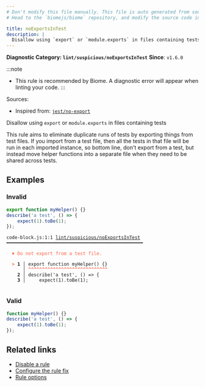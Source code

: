 ```yaml
---
# Don't modify this file manually. This file is auto generated from source, and you will lose your changes next time the website is built.
# Head to the `biomejs/biome` repository, and modify the source code in there.

title: noExportsInTest
description: |
  Disallow using `export` or `module.exports` in files containing tests
---
```


**Diagnostic Category: `lint/suspicious/noExportsInTest`**
<Tabs>
<TabItem label="JavaScript (and super languages)" icon="seti:javascript">
**Since**: `v1.6.0`

:::note
- This rule is recommended by Biome. A diagnostic error will appear when linting your code.
:::

Sources: 
- Inspired from: <a href="https://github.com/jest-community/eslint-plugin-jest/blob/main/docs/rules/no-export.md" target="_blank"><code>jest/no-export</code></a>

Disallow using `export` or `module.exports` in files containing tests

This rule aims to eliminate duplicate runs of tests by exporting things from test files.
If you import from a test file, then all the tests in that file will be run in each imported instance,
so bottom line, don't export from a test, but instead move helper functions into a separate file when they need to be shared across tests.

## Examples

### Invalid

```js
export function myHelper() {}
describe('a test', () => {
    expect(1).toBe(1);
});
```

<pre class="language-text"><code class="language-text">code-block.js:1:1 <a href="https://biomejs.dev/linter/rules/no-exports-in-test">lint/suspicious/noExportsInTest</a> ━━━━━━━━━━━━━━━━━━━━━━━━━━━━━━━━━━━━━━━━━━━━━━━━━━<br /><br />  <strong><span style="color: Tomato;">✖</span></strong> <span style="color: Tomato;">Do not export from a test file.</span><br />  <br />  <strong><span style="color: Tomato;">&gt;</span></strong> <strong>1 │ </strong>export function myHelper() &#123;&#125;<br />   <strong>   │ </strong><strong><span style="color: Tomato;">^</span></strong><strong><span style="color: Tomato;">^</span></strong><strong><span style="color: Tomato;">^</span></strong><strong><span style="color: Tomato;">^</span></strong><strong><span style="color: Tomato;">^</span></strong><strong><span style="color: Tomato;">^</span></strong><strong><span style="color: Tomato;">^</span></strong><strong><span style="color: Tomato;">^</span></strong><strong><span style="color: Tomato;">^</span></strong><strong><span style="color: Tomato;">^</span></strong><strong><span style="color: Tomato;">^</span></strong><strong><span style="color: Tomato;">^</span></strong><strong><span style="color: Tomato;">^</span></strong><strong><span style="color: Tomato;">^</span></strong><strong><span style="color: Tomato;">^</span></strong><strong><span style="color: Tomato;">^</span></strong><strong><span style="color: Tomato;">^</span></strong><strong><span style="color: Tomato;">^</span></strong><strong><span style="color: Tomato;">^</span></strong><strong><span style="color: Tomato;">^</span></strong><strong><span style="color: Tomato;">^</span></strong><strong><span style="color: Tomato;">^</span></strong><strong><span style="color: Tomato;">^</span></strong><strong><span style="color: Tomato;">^</span></strong><strong><span style="color: Tomato;">^</span></strong><strong><span style="color: Tomato;">^</span></strong><strong><span style="color: Tomato;">^</span></strong><strong><span style="color: Tomato;">^</span></strong><strong><span style="color: Tomato;">^</span></strong><br />    <strong>2 │ </strong>describe('a test', () =&gt; &#123;<br />    <strong>3 │ </strong>    expect(1).toBe(1);<br />  <br /></code></pre>

### Valid

```js
function myHelper() {}
describe('a test', () => {
    expect(1).toBe(1);
});
```

## Related links

- [Disable a rule](/linter/#disable-a-lint-rule)
- [Configure the rule fix](/linter#configure-the-rule-fix)
- [Rule options](/linter/#rule-options)

</TabItem>
</Tabs>

